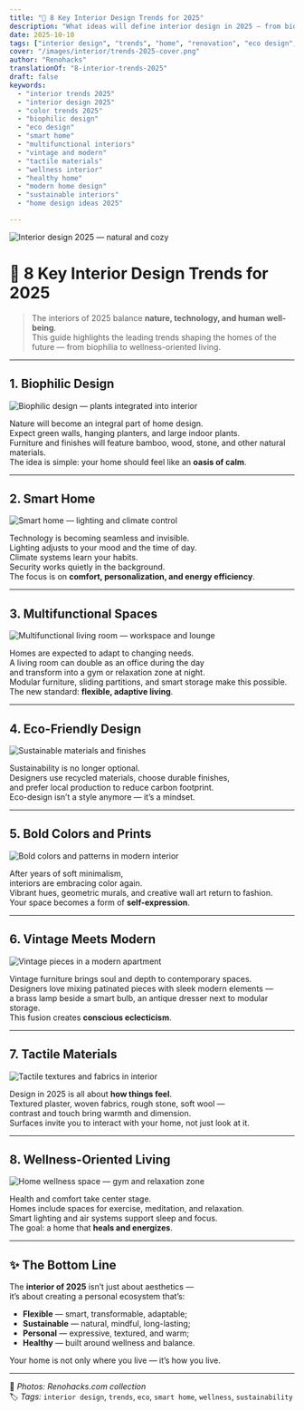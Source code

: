 ```yaml
---
title: "🌟 8 Key Interior Design Trends for 2025"
description: "What ideas will define interior design in 2025 — from biophilic design and sustainability to wellness living and smart homes."
date: 2025-10-10
tags: ["interior design", "trends", "home", "renovation", "eco design", "smart home", "wellness"]
cover: "/images/interior/trends-2025-cover.png"
author: "Renohacks"
translationOf: "8-interior-trends-2025"
draft: false
keywords:
  - "interior trends 2025"
  - "interior design 2025"
  - "color trends 2025"
  - "biophilic design"
  - "eco design"
  - "smart home"
  - "multifunctional interiors"
  - "vintage and modern"
  - "tactile materials"
  - "wellness interior"
  - "healthy home"
  - "modern home design"
  - "sustainable interiors"
  - "home design ideas 2025"

---
```


![Interior design 2025 — natural and cozy](/images/interior/trends-2025-cover.png)

# 🌟 8 Key Interior Design Trends for 2025

> The interiors of 2025 balance **nature, technology, and human well-being**.  
This guide highlights the leading trends shaping the homes of the future — from biophilia to wellness-oriented living.

---

## 1. Biophilic Design
![Biophilic design — plants integrated into interior](/images/interior/trend1-biophilic.png)

Nature will become an integral part of home design.  
Expect green walls, hanging planters, and large indoor plants.  
Furniture and finishes will feature bamboo, wood, stone, and other natural materials.  
The idea is simple: your home should feel like an **oasis of calm**.

---

## 2. Smart Home
![Smart home — lighting and climate control](/images/interior/trend2-smart.png)

Technology is becoming seamless and invisible.  
Lighting adjusts to your mood and the time of day.  
Climate systems learn your habits.  
Security works quietly in the background.  
The focus is on **comfort, personalization, and energy efficiency**.

---

## 3. Multifunctional Spaces
![Multifunctional living room — workspace and lounge](/images/interior/trend3-multifunctional.png)

Homes are expected to adapt to changing needs.  
A living room can double as an office during the day  
and transform into a gym or relaxation zone at night.  
Modular furniture, sliding partitions, and smart storage make this possible.  
The new standard: **flexible, adaptive living**.

---

## 4. Eco-Friendly Design
![Sustainable materials and finishes](/images/interior/trend4-eco.png)

Sustainability is no longer optional.  
Designers use recycled materials, choose durable finishes,  
and prefer local production to reduce carbon footprint.  
Eco-design isn’t a style anymore — it’s a mindset.

---

## 5. Bold Colors and Prints
![Bold colors and patterns in modern interior](/images/interior/trend5-colors.png)

After years of soft minimalism,  
interiors are embracing color again.  
Vibrant hues, geometric murals, and creative wall art return to fashion.  
Your space becomes a form of **self-expression**.

---

## 6. Vintage Meets Modern
![Vintage pieces in a modern apartment](/images/interior/trend6-vintage.png)

Vintage furniture brings soul and depth to contemporary spaces.  
Designers love mixing patinated pieces with sleek modern elements —  
a brass lamp beside a smart bulb, an antique dresser next to modular storage.  
This fusion creates **conscious eclecticism**.

---

## 7. Tactile Materials
![Tactile textures and fabrics in interior](/images/interior/trend7-textures.png)

Design in 2025 is all about **how things feel**.  
Textured plaster, woven fabrics, rough stone, soft wool —  
contrast and touch bring warmth and dimension.  
Surfaces invite you to interact with your home, not just look at it.

---

## 8. Wellness-Oriented Living
![Home wellness space — gym and relaxation zone](/images/interior/trend8-wellness.png)

Health and comfort take center stage.  
Homes include spaces for exercise, meditation, and relaxation.  
Smart lighting and air systems support sleep and focus.  
The goal: a home that **heals and energizes**.

---

## ✨ The Bottom Line

The **interior of 2025** isn’t just about aesthetics —  
it’s about creating a personal ecosystem that’s:

- **Flexible** — smart, transformable, adaptable;
- **Sustainable** — natural, mindful, long-lasting;
- **Personal** — expressive, textured, and warm;
- **Healthy** — built around wellness and balance.

Your home is not only where you live — it’s how you live.

---

📸 *Photos: Renohacks.com collection*  
🏷️ *Tags:* `interior design`, `trends`, `eco`, `smart home`, `wellness`, `sustainability`

